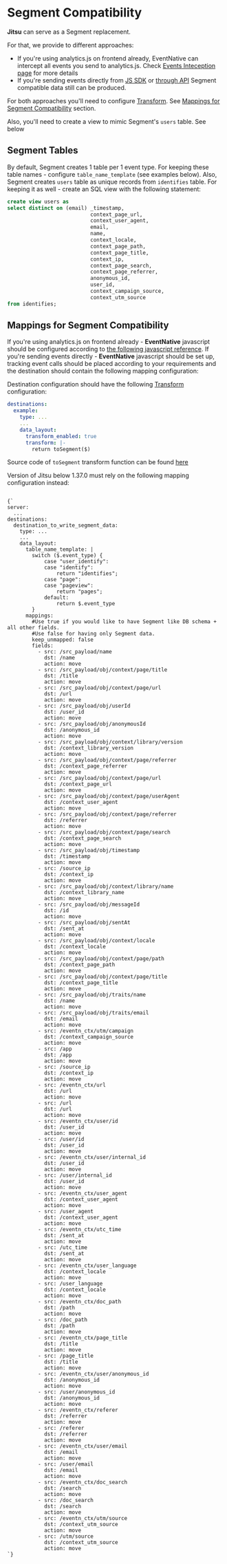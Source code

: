 # Segment Compatibility

**Jitsu** can serve as a Segment replacement.

For that, we provide to different approaches:

 * If you're using analytics.js on frontend already, EventNative can intercept all events you send to analytics.js. Check
[Events Inteception page](/docs/sending-data/javascript-reference/events-interception) for more details
 * If you're sending events directly from [JS SDK](/docs/sending-data/javascript-reference/npm-or-yarn)
or [through API](/docs/sending-data/api) Segment compatible data still can be produced.

For both approaches you'll need to configure [Transform](/docs/configuration/javascript-transform).
See [Mappings for Segment Compatibility](#mappings-for-segment-compatibility) section.

Also, you'll need to create a view to mimic Segment's `users` table. See below

## Segment Tables

By default, Segment creates 1 table per 1 event type. For keeping these table names - configure `table_name_template` (see examples below).
Also, Segment creates `users` table as unique records from `identifies` table. For keeping it as well - create an SQL view with the
following statement:

```sql
create view users as
select distinct on (email) _timestamp,
                           context_page_url,
                           context_user_agent,
                           email,
                           name,
                           context_locale,
                           context_page_path,
                           context_page_title,
                           context_ip,
                           context_page_search,
                           context_page_referrer,
                           anonymous_id,
                           user_id,
                           context_campaign_source,
                           context_utm_source
from identifies;
```

## Mappings for Segment Compatibility

If you're using analytics.js on frontend already - **EventNative** javascript should be configured according to [the following javascript reference](../sending-data/javascript-reference/events-interception).
If you're sending events directly - **EventNative** javascript should be set up, tracking event calls should be placed according to your requirements and the destination should contain the following mapping configuration:

Destination configuration should have the following [Transform](/docs/configuration/javascript-transform) configuration:
```yaml
destinations:
  example:
    type: ...
    ...
    data_layout:
      transform_enabled: true
      transform: |-
        return toSegment($)
```
Source code of `toSegment` transform function can be found [here](https://github.com/jitsucom/jitsu/blob/master/server/schema/segment.js)


Version of Jitsu below 1.37.0 must rely on the following mapping configuration instead:

<Code language="yaml">
{`
server:
  ...
destinations:
  destination_to_write_segment_data:
    type: ...
    ...
    data_layout:
      table_name_template: |
        switch ($.event_type) {
            case "user_identify":
            case "identify":
                return "identifies";
            case "page":
            case "pageview":
                return "pages";
            default:
                return $.event_type
        }
      mappings:
        #Use true if you would like to have Segment like DB schema + all other fields.
        #Use false for having only Segment data.
        keep_unmapped: false
        fields:
          - src: /src_payload/name
            dst: /name
            action: move
          - src: /src_payload/obj/context/page/title
            dst: /title
            action: move
          - src: /src_payload/obj/context/page/url
            dst: /url
            action: move
          - src: /src_payload/obj/userId
            dst: /user_id
            action: move
          - src: /src_payload/obj/anonymousId
            dst: /anonymous_id
            action: move
          - src: /src_payload/obj/context/library/version
            dst: /context_library_version
            action: move
          - src: /src_payload/obj/context/page/referrer
            dst: /context_page_referrer
            action: move
          - src: /src_payload/obj/context/page/url
            dst: /context_page_url
            action: move
          - src: /src_payload/obj/context/page/userAgent
            dst: /context_user_agent
            action: move
          - src: /src_payload/obj/context/page/referrer
            dst: /referrer
            action: move
          - src: /src_payload/obj/context/page/search
            dst: /context_page_search
            action: move
          - src: /src_payload/obj/timestamp
            dst: /timestamp
            action: move
          - src: /source_ip
            dst: /context_ip
            action: move
          - src: /src_payload/obj/context/library/name
            dst: /context_library_name
            action: move
          - src: /src_payload/obj/messageId
            dst: /id
            action: move
          - src: /src_payload/obj/sentAt
            dst: /sent_at
            action: move
          - src: /src_payload/obj/context/locale
            dst: /context_locale
            action: move
          - src: /src_payload/obj/context/page/path
            dst: /context_page_path
            action: move
          - src: /src_payload/obj/context/page/title
            dst: /context_page_title
            action: move
          - src: /src_payload/obj/traits/name
            dst: /name
            action: move
          - src: /src_payload/obj/traits/email
            dst: /email
            action: move
          - src: /eventn_ctx/utm/campaign
            dst: /context_campaign_source
            action: move
          - src: /app
            dst: /app
            action: move
          - src: /source_ip
            dst: /context_ip
            action: move
          - src: /eventn_ctx/url
            dst: /url
            action: move
          - src: /url
            dst: /url
            action: move
          - src: /eventn_ctx/user/id
            dst: /user_id
            action: move
          - src: /user/id
            dst: /user_id
            action: move
          - src: /eventn_ctx/user/internal_id
            dst: /user_id
            action: move
          - src: /user/internal_id
            dst: /user_id
            action: move
          - src: /eventn_ctx/user_agent
            dst: /context_user_agent
            action: move
          - src: /user_agent
            dst: /context_user_agent
            action: move
          - src: /eventn_ctx/utc_time
            dst: /sent_at
            action: move
          - src: /utc_time
            dst: /sent_at
            action: move
          - src: /eventn_ctx/user_language
            dst: /context_locale
            action: move
          - src: /user_language
            dst: /context_locale
            action: move
          - src: /eventn_ctx/doc_path
            dst: /path
            action: move
          - src: /doc_path
            dst: /path
            action: move
          - src: /eventn_ctx/page_title
            dst: /title
            action: move
          - src: /page_title
            dst: /title
            action: move
          - src: /eventn_ctx/user/anonymous_id
            dst: /anonymous_id
            action: move
          - src: /user/anonymous_id
            dst: /anonymous_id
            action: move
          - src: /eventn_ctx/referer
            dst: /referrer
            action: move
          - src: /referer
            dst: /referrer
            action: move
          - src: /eventn_ctx/user/email
            dst: /email
            action: move
          - src: /user/email
            dst: /email
            action: move
          - src: /eventn_ctx/doc_search
            dst: /search
            action: move
          - src: /doc_search
            dst: /search
            action: move
          - src: /eventn_ctx/utm/source
            dst: /context_utm_source
            action: move
          - src: /utm/source
            dst: /context_utm_source
            action: move
`}
</Code>
